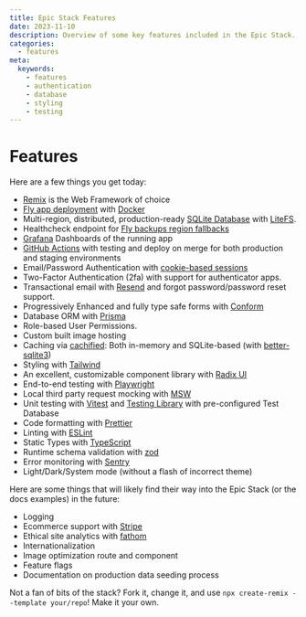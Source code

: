 ```yaml
---
title: Epic Stack Features
date: 2023-11-10
description: Overview of some key features included in the Epic Stack.
categories:
  - features
meta:
  keywords:
    - features
    - authentication
    - database
    - styling
    - testing
---
```

# Features

Here are a few things you get today:

- [Remix](https://remix.run/) is the Web Framework of choice
- [Fly app deployment](https://fly.io/) with [Docker](https://www.docker.com/)
- Multi-region, distributed, production-ready
  [SQLite Database](https://sqlite.org/) with
  [LiteFS](https://fly.io/docs/litefs/).
- Healthcheck endpoint for
  [Fly backups region fallbacks](https://fly.io/docs/reference/configuration/#services-http_checks)
- [Grafana](https://grafana.com/) Dashboards of the running app
- [GitHub Actions](https://github.com/features/actions) with testing and deploy
  on merge for both production and staging environments
- Email/Password Authentication with
  [cookie-based sessions](https://remix.run/utils/sessions#md-createcookiesessionstorage)
- Two-Factor Authentication (2fa) with support for authenticator apps.
- Transactional email with [Resend](https://resend.com/) and forgot
  password/password reset support.
- Progressively Enhanced and fully type safe forms with
  [Conform](https://conform.guide/)
- Database ORM with [Prisma](https://prisma.io/)
- Role-based User Permissions.
- Custom built image hosting
- Caching via [cachified](https://npm.im/cachified): Both in-memory and
  SQLite-based (with
  [better-sqlite3](https://github.com/WiseLibs/better-sqlite3))
- Styling with [Tailwind](https://tailwindcss.com/)
- An excellent, customizable component library with
  [Radix UI](https://www.radix-ui.com/)
- End-to-end testing with [Playwright](https://playwright.dev/)
- Local third party request mocking with [MSW](https://mswjs.io/)
- Unit testing with [Vitest](https://vitest.dev/) and
  [Testing Library](https://testing-library.com/) with pre-configured Test
  Database
- Code formatting with [Prettier](https://prettier.io/)
- Linting with [ESLint](https://eslint.org/)
- Static Types with [TypeScript](https://typescriptlang.org/)
- Runtime schema validation with [zod](https://zod.dev/)
- Error monitoring with [Sentry](https://sentry.io/welcome/)
- Light/Dark/System mode (without a flash of incorrect theme)

Here are some things that will likely find their way into the Epic Stack (or the
docs examples) in the future:

- Logging
- Ecommerce support with [Stripe](https://stripe.com/)
- Ethical site analytics with [fathom](https://usefathom.com/)
- Internationalization
- Image optimization route and component
- Feature flags
- Documentation on production data seeding process

Not a fan of bits of the stack? Fork it, change it, and use
`npx create-remix --template your/repo`! Make it your own.
